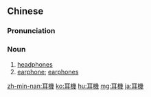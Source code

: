 {{also|耳机}}
==Chinese==
{{zh-forms|s=耳机}}

===Pronunciation===
{{zh-pron
|m=ěrjī
|c=ji5 gei1
|mn=xm,zz,tp:hī-ki/kh:hīⁿ-ki/xm,qz:ní-ki
|cat=n
}}

===Noun===
{{zh-noun}}

# [[headphones]]
# [[earphone]]; [[earphones]]

[[zh-min-nan:耳機]]
[[ko:耳機]]
[[hu:耳機]]
[[mg:耳機]]
[[ja:耳機]]
